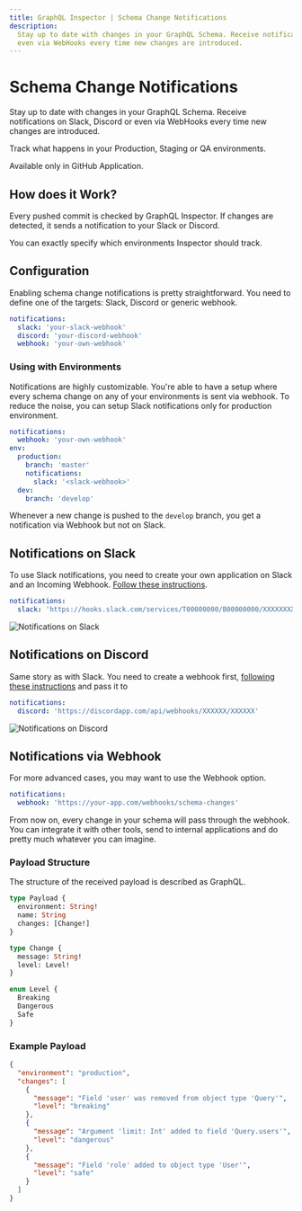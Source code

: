 ```yaml
---
title: GraphQL Inspector | Schema Change Notifications
description:
  Stay up to date with changes in your GraphQL Schema. Receive notifications on Slack, Discord or
  even via WebHooks every time new changes are introduced.
---
```



# Schema Change Notifications

Stay up to date with changes in your GraphQL Schema. Receive notifications on Slack, Discord or even
via WebHooks every time new changes are introduced.

Track what happens in your Production, Staging or QA environments.

<Callout type="warning">
Available only in GitHub Application.
</Callout>

## How does it Work?

Every pushed commit is checked by GraphQL Inspector. If changes are detected, it sends a
notification to your Slack or Discord.

You can exactly specify which environments Inspector should track.

## Configuration

Enabling schema change notifications is pretty straightforward. You need to define one of the
targets: Slack, Discord or generic webhook.

```yaml
notifications:
  slack: 'your-slack-webhook'
  discord: 'your-discord-webhook'
  webhook: 'your-own-webhook'
```

### Using with Environments

Notifications are highly customizable. You're able to have a setup where every schema change on any
of your environments is sent via webhook. To reduce the noise, you can setup Slack notifications
only for production environment.

```yaml
notifications:
  webhook: 'your-own-webhook'
env:
  production:
    branch: 'master'
    notifications:
      slack: '<slack-webhook>'
  dev:
    branch: 'develop'
```

Whenever a new change is pushed to the `develop` branch, you get a notification via Webhook but not
on Slack.

## Notifications on Slack

To use Slack notifications, you need to create your own application on Slack and an Incoming
Webhook.
[Follow these instructions](https://slack.com/intl/en-pl/help/articles/115005265063-Incoming-Webhooks-for-Slack).

```yaml
notifications:
  slack: 'https://hooks.slack.com/services/T00000000/B00000000/XXXXXXXXXXXXXXXXXXXXXXXX'
```

![Notifications on Slack](/assets/img/notifications/slack.png)

## Notifications on Discord

Same story as with Slack. You need to create a webhook first,
[following these instructions](https://support.discordapp.com/hc/en-us/articles/228383668-Intro-to-Webhooks)
and pass it to

```yaml
notifications:
  discord: 'https://discordapp.com/api/webhooks/XXXXXX/XXXXXX'
```

![Notifications on Discord](/assets/img/notifications/discord.png)

## Notifications via Webhook

For more advanced cases, you may want to use the Webhook option.

```yaml
notifications:
  webhook: 'https://your-app.com/webhooks/schema-changes'
```

From now on, every change in your schema will pass through the webhook. You can integrate it with
other tools, send to internal applications and do pretty much whatever you can imagine.

### Payload Structure

The structure of the received payload is described as GraphQL.

```graphql
type Payload {
  environment: String!
  name: String
  changes: [Change!]
}

type Change {
  message: String!
  level: Level!
}

enum Level {
  Breaking
  Dangerous
  Safe
}
```

### Example Payload

```json
{
  "environment": "production",
  "changes": [
    {
      "message": "Field 'user' was removed from object type 'Query'",
      "level": "breaking"
    },
    {
      "message": "Argument 'limit: Int' added to field 'Query.users'",
      "level": "dangerous"
    },
    {
      "message": "Field 'role' added to object type 'User'",
      "level": "safe"
    }
  ]
}
```
